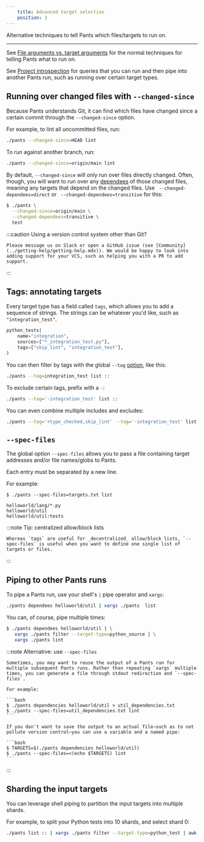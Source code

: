 ```yaml
---
    title: Advanced target selection
    position: 3
---
```



Alternative techniques to tell Pants which files/targets to run on.

---

See [File arguments vs. target arguments](./key-concepts/goals.mdx#file-arguments-vs-target-arguments) for the normal techniques for telling Pants what to run on.

See [Project introspection](./project-introspection.mdx) for queries that you can run and then pipe into another Pants run, such as running over certain target types.

## Running over changed files with `--changed-since`

Because Pants understands Git, it can find which files have changed since a certain commit through the `--changed-since` option.

For example, to lint all uncommitted files, run:

```bash
./pants --changed-since=HEAD lint
```

To run against another branch, run:

```bash
./pants --changed-since=origin/main lint
```

By default, `--changed-since` will only run over files directly changed. Often, though, you will want to run over any [dependees](./project-introspection.mdx) of those changed files, meaning any targets that depend on the changed files. Use ` --changed-dependees=direct` or ` --changed-dependees=transitive` for this:

```bash
$ ./pants \
  --changed-since=origin/main \
  --changed-dependees=transitive \
  test
```

:::caution Using a version control system other than Git?

    Please message us on Slack or open a GitHub issue (see [Community](../getting-help/getting-help.mdx)). We would be happy to look into adding support for your VCS, such as helping you with a PR to add support.

:::

## Tags: annotating targets

Every target type has a field called `tags`, which allows you to add a sequence of strings. The strings can be whatever you'd like, such as `"integration_test"`.

```python title="BUILD"
python_tests(
    name="integration",
    sources=["*_integration_test.py"],
    tags=["skip_lint", "integration_test"],
)
```

You can then filter by tags with the global `--tag` [option](reference:reference-global#section-tag), like this:

```bash
./pants --tag=integration_test list ::
```

To exclude certain tags, prefix with a `-`:

```bash
./pants --tag='-integration_test' list ::
```

You can even combine multiple includes and excludes:

```bash
./pants --tag='+type_checked,skip_lint' --tag='-integration_test' list ::
```

## `--spec-files`

The global option `--spec-files` allows you to pass a file containing target addresses and/or file names/globs to Pants.

Each entry must be separated by a new line.

For example:

<Tabs>
<TabItem value="Shell" label="Shell">

```text
$ ./pants --spec-files=targets.txt list
```

</TabItem>
<TabItem value="targets.txt" label="targets.txt">

```text
helloworld/lang/*.py
helloworld/util
helloworld/util:tests
```

</TabItem>
</Tabs>

:::note Tip: centralized allow/block lists

    Whereas `tags` are useful for _decentralized_ allow/block lists, `--spec-files` is useful when you want to define one single list of targets or files.

:::

## Piping to other Pants runs

To pipe a Pants run, use your shell's `|` pipe operator and `xargs`:

```bash
./pants dependees helloworld/util | xargs ./pants  list
```

You can, of course, pipe multiple times:

```bash
$ ./pants dependees helloworld/util | \
   xargs ./pants filter --target-type=python_source | \
   xargs ./pants lint
```

:::note Alternative: use `--spec-files`

    Sometimes, you may want to reuse the output of a Pants run for multiple subsequent Pants runs. Rather than repeating `xargs` multiple times, you can generate a file through stdout redirection and `--spec-files`.

    For example:

    ```bash
    $ ./pants dependencies helloworld/util > util_dependencies.txt
    $ ./pants --spec-files=util_dependencies.txt lint
    ```

    If you don't want to save the output to an actual file—such as to not pollute version control—you can use a variable and a named pipe:

    ```bash
    $ TARGETS=$(./pants dependencies helloworld/util)
    $ ./pants --spec-files=<(echo $TARGETS) lint
    ```

:::

## Sharding the input targets

You can leverage shell piping to partition the input targets into multiple shards.

For example, to split your Python tests into 10 shards, and select shard 0:

```bash
./pants list :: | xargs ./pants filter --target-type=python_test | awk 'NR % 10 == 0' | ./pants test
```




